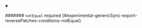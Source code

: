 
<details className="config-field" data-expandable="false" open>
<summary>

####### `notEqual` <span className="config-field-required" data-required="false">required</span> <span className="config-field-type"></span> <span className="config-field-default"></span> <span className="config-field-enum"></span> {#experimental-genericSync-export-reversePatches-conditions-notEqual}



</summary>



</details>
